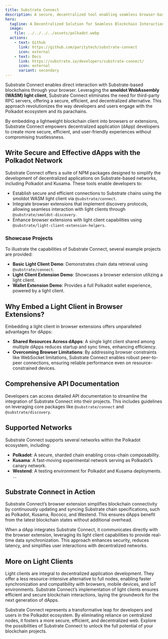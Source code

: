 ```yaml
---
title: Substrate Connect
description: A secure, decentralized tool enabling seamless browser-based interaction with Substrate-based blockchains using light clients.
hero:
  tagline: A Decentralized Solution for Seamless Blockchain Interaction.
  image: 
    file: ../../../../assets/polkadot.webp
  actions:
    - text: Github
      link: https://github.com/paritytech/substrate-connect
      icon: external
    - text: Docs
      link: https://substrate.io/developers/substrate-connect/
      icon: external
      variant: secondary
---
```



Substrate Connect enables direct interaction with Substrate-based blockchains through your browser. 
Leveraging the **smoldot WebAssembly (WASM) light client**, Substrate Connect eliminates the need for third-party RPC servers, offering a secure, efficient, and decentralized alternative. This approach revolutionizes the way developers and users engage with the Polkadot ecosystem and its parachains.

By embedding a lightweight blockchain client into browsers or extensions, Substrate Connect empowers decentralized application (dApp) developers to create more secure, efficient, and user-friendly experiences without compromising trustlessness.

## Write Secure and Effective dApps with the Polkadot Network
Substrate Connect offers a suite of NPM packages designed to simplify the development of decentralized applications on Substrate-based networks, including Polkadot and Kusama. These tools enable developers to:

- Establish secure and efficient connections to Substrate chains using the smoldot WASM light client via `@substrate/connect`.
- Integrate browser extensions that implement discovery protocols, allowing seamless interaction with light clients through `@substrate/smoldot-discovery`.
- Enhance browser extensions with light client capabilities using `@substrate/light-client-extension-helpers`.

### Showcase Projects
To illustrate the capabilities of Substrate Connect, several example projects are provided:
- **Basic Light Client Demo**: Demonstrates chain data retrieval using `@substrate/connect`.
- **Light Client Extension Demo**: Showcases a browser extension utilizing a light client.
- **Wallet Extension Demo**: Provides a full Polkadot wallet experience, powered by a light client.

## Why Embed a Light Client in Browser Extensions?
Embedding a light client in browser extensions offers unparalleled advantages for dApps:
- **Shared Resources Across dApps**: A single light client shared among multiple dApps reduces startup and sync times, enhancing efficiency.
- **Overcoming Browser Limitations**: By addressing browser constraints like WebSocket limitations, Substrate Connect enables robust peer-to-peer connections, ensuring reliable performance even on resource-constrained devices.

## Comprehensive API Documentation
Developers can access detailed API documentation to streamline the integration of Substrate Connect into their projects. This includes guidelines on leveraging core packages like `@substrate/connect` and `@substrate/discovery`.

## Supported Networks
Substrate Connect supports several networks within the Polkadot ecosystem, including:
- **Polkadot**: A secure, sharded chain enabling cross-chain composability.
- **Kusama**: A fast-moving experimental network serving as Polkadot’s canary network.
- **Westend**: A testing environment for Polkadot and Kusama deployments.
...

## Substrate Connect in Action
Substrate Connect’s browser extension simplifies blockchain connectivity by continuously updating and syncing Substrate chain specifications, such as Polkadot, Kusama, Rococo, and Westend. This ensures dApps benefit from the latest blockchain states without additional overhead.

When a dApp integrates Substrate Connect, it communicates directly with the browser extension, leveraging its light client capabilities to provide real-time data synchronization. This approach enhances security, reduces latency, and simplifies user interactions with decentralized networks.

## More on Light Clients
Light clients are integral to decentralized application development. They offer a less resource-intensive alternative to full nodes, enabling faster synchronization and compatibility with browsers, mobile devices, and IoT environments. Substrate Connect’s implementation of light clients ensures efficient and secure blockchain interactions, laying the groundwork for the next generation of dApps.

Substrate Connect represents a transformative leap for developers and users in the Polkadot ecosystem. By eliminating reliance on centralized nodes, it fosters a more secure, efficient, and decentralized web. Explore the possibilities of Substrate Connect to unlock the full potential of your blockchain projects.
